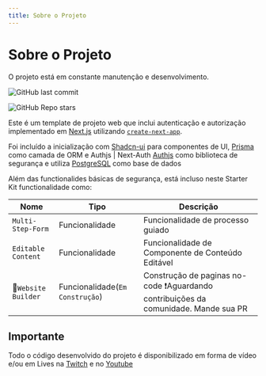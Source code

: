 ```yaml
---
title: Sobre o Projeto
---
```


# Sobre o Projeto

O projeto está em constante manutenção e desenvolvimento.

![GitHub last commit](https://img.shields.io/github/last-commit/devdeck101/authjs-prisma-template)

![GitHub Repo stars](https://img.shields.io/github/stars/devdeck101/authjs-prisma-template)

Este é um template de projeto web que inclui autenticação e autorização implementado em [Next.js](https://nextjs.org/) utilizando [`create-next-app`](https://github.com/vercel/next.js/tree/canary/packages/create-next-app).

Foi incluído a inicialização com [Shadcn-ui](https://ui.shadcn.com/) para componentes de UI, [Prisma](https://www.prisma.io/) como camada de ORM e Authjs | Next-Auth [Authjs](https://authjs.dev/) como biblioteca de segurança e utiliza [PostgreSQL](https://www.postgresql.org/)
como base de dados

Além das functionalides básicas de segurança, está incluso neste Starter Kit functionalidade como:

| Nome | Tipo | Descrição |
| ---- | ---- | ----------- |
| `Multi-Step-Form` | Funcionalidade | Funcionalidade de processo guiado |
| `Editable Content` | Funcionalidade | Funcionalidade de Componente de Conteúdo Editável |
| 🚧`Website Builder` | Funcionalidade(`Em Construção`) | Construção de paginas no-code ❗Aguardando contribuições da comunidade. Mande sua PR |

## Importante

Todo o código desenvolvido do projeto é disponibilizado em forma de vídeo e/ou em Lives na [Twitch](https://www.twitch.tv/developerdeck101) e no [Youtube](https://www.youtube.com/@DeveloperDeck101)